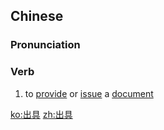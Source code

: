 ==Chinese==
{{zh-forms}}

===Pronunciation===
{{zh-pron
|m=chūjù
|cat=v
}}

===Verb===
{{zh-verb}}

# to [[provide]] or [[issue]] a [[document]]

[[ko:出具]]
[[zh:出具]]